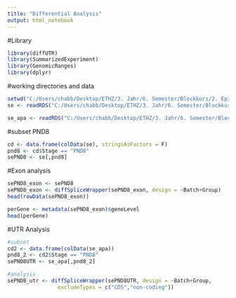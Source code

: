 ```yaml
---
title: "Differential Analysis"
output: html_notebook
---
```



#Library
```r
library(diffUTR)
library(SummarizedExperiment)
library(GenomicRanges)
library(dplyr)
```

#working directories and data
```R
setwd("C:/Users/chabb/Desktop/ETHZ/3. Jahr/6. Semester/Blockkurs/2. Epigenetic mechanism/Project/project6_bc2021")
se <- readRDS("C:/Users/chabb/Desktop/ETHZ/3. Jahr/6. Semester/Blockkurs/2. Epigenetic mechanism/Project/project6_bc2021/data/counts_bins_apa.rds")

se_apa <- readRDS("C:/Users/chabb/Desktop/ETHZ/3. Jahr/6. Semester/Blockkurs/2. Epigenetic mechanism/Project/project6_bc2021/data/counts_bins_apa.rds")
```

#subset PND8
```R
cd <- data.frame(colData(se), stringsAsFactors = F)
pnd8 <- cd$Stage == "PND8"
sePND8 <- se[,pnd8]
```

#Exon analysis
```R
sePND8_exon <- sePND8
sePND8_exon <- diffSpliceWrapper(sePND8_exon, design = ~Batch+Group)
head(rowData(sePND8_exon))

perGene <- metadata(sePND8_exon)$geneLevel
head(perGene)
```

#UTR Analysis
```R
#subset
cd2 <- data.frame(colData(se_apa))
pnd8_2 <- cd2$Stage == "PND8"
sePND8UTR <- se_apa[,pnd8_2]

#analysis
sePND8_utr <- diffSpliceWrapper(sePND8UTR, design = ~Batch+Group, 
                excludeTypes = c("CDS","non-coding"))
```
